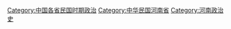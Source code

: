 [[Category:中国各省民国时期政治|Category:中国各省民国时期政治]]
[[Category:中华民国河南省|Category:中华民国河南省]]
[[Category:河南政治史|Category:河南政治史]]